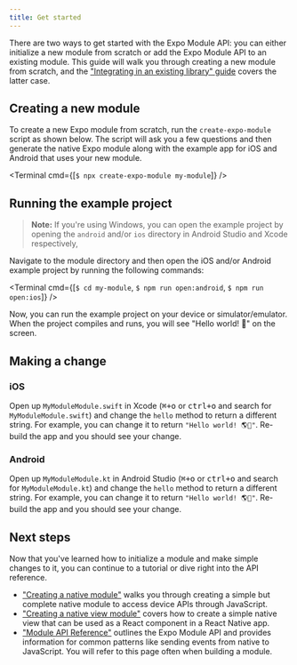 ```yaml
---
title: Get started
---
```



There are two ways to get started with the Expo Module API: you can either initialize a new module from scratch or add the Expo Module API to an existing module. This guide will walk you through creating a new module from scratch, and the ["Integrating in an existing library" guide](/modules/existing-library) covers the latter case.

## Creating a new module

To create a new Expo module from scratch, run the `create-expo-module` script as shown below. The script will ask you a few questions and then generate the native Expo module along with the example app for iOS and Android that uses your new module.

<Terminal cmd={[`$ npx create-expo-module my-module`]} />

## Running the example project

> **Note:** If you're using Windows, you can open the example project by opening the `android` and/or `ios` directory in Android Studio and Xcode respectively,

Navigate to the module directory and then open the iOS and/or Android example project by running the following commands:

<Terminal cmd={[`$ cd my-module`, `$ npm run open:android`, `$ npm run open:ios`]} />

Now, you can run the example project on your device or simulator/emulator. When the project compiles and runs, you will see "Hello world! 👋" on the screen.

## Making a change

### iOS

Open up `MyModuleModule.swift` in Xcode (<kbd>⌘+o</kbd> or <kbd>ctrl+o</kbd> and search for `MyModuleModule.swift`) and change the `hello` method to return a different string. For example, you can change it to return `"Hello world! 🌎🍎"`. Re-build the app and you should see your change.

### Android

Open up `MyModuleModule.kt` in Android Studio (<kbd>⌘+o</kbd> or <kbd>ctrl+o</kbd> and search for `MyModuleModule.kt`) and change the `hello` method to return a different string. For example, you can change it to return `"Hello world! 🌎🤖"`. Re-build the app and you should see your change.

## Next steps

Now that you've learned how to initialize a module and make simple changes to it, you can continue to a tutorial or dive right into the API reference.

- ["Creating a native module"](/modules/native-module-tutorial) walks you through creating a simple but complete native module to access device APIs through JavaScript.
- ["Creating a native view module"](/modules/native-view-tutorial) covers how to create a simple native view that can be used as a React component in a React Native app.
- ["Module API Reference"](/modules/module-api/) outlines the Expo Module API and provides information for common patterns like sending events from native to JavaScript. You will refer to this page often when building a module.